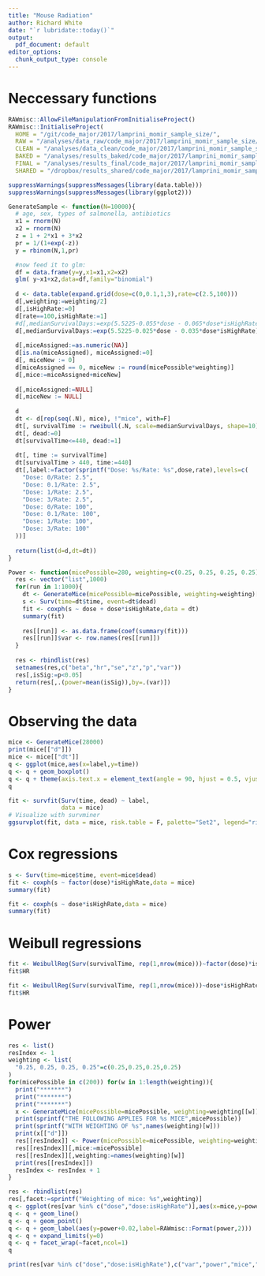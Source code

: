 ```yaml
---
title: "Mouse Radiation"
author: Richard White
date: "`r lubridate::today()`"
output:
  pdf_document: default
editor_options: 
  chunk_output_type: console
---
```


# Neccessary functions
```r
RAWmisc::AllowFileManipulationFromInitialiseProject()
RAWmisc::InitialiseProject(
  HOME = "/git/code_major/2017/lamprini_momir_sample_size/",
  RAW = "/analyses/data_raw/code_major/2017/lamprini_momir_sample_size/",
  CLEAN = "/analyses/data_clean/code_major/2017/lamprini_momir_sample_size",
  BAKED = "/analyses/results_baked/code_major/2017/lamprini_momir_sample_size/",
  FINAL = "/analyses/results_final/code_major/2017/lamprini_momir_sample_size/",
  SHARED = "/dropbox/results_shared/code_major/2017/lamprini_momir_sample_size/")

suppressWarnings(suppressMessages(library(data.table)))
suppressWarnings(suppressMessages(library(ggplot2)))

GenerateSample <- function(N=10000){
  # age, sex, types of salmonella, antibiotics
  x1 = rnorm(N)
  x2 = rnorm(N)
  z = 1 + 2*x1 + 3*x2
  pr = 1/(1+exp(-z))
  y = rbinom(N,1,pr)

  #now feed it to glm:
  df = data.frame(y=y,x1=x1,x2=x2)
  glm( y~x1+x2,data=df,family="binomial")
  
  d <- data.table(expand.grid(dose=c(0,0.1,1,3),rate=c(2.5,100)))
  d[,weighting:=weighting/2]
  d[,isHighRate:=0]
  d[rate==100,isHighRate:=1]
  #d[,medianSurvivalDays:=exp(5.5225-0.055*dose - 0.065*dose*isHighRate)]
  d[,medianSurvivalDays:=exp(5.5225-0.025*dose - 0.035*dose*isHighRate)]
  
  d[,miceAssigned:=as.numeric(NA)]
  d[is.na(miceAssigned), miceAssigned:=0]
  d[, miceNew := 0]
  d[miceAssigned == 0, miceNew := round(micePossible*weighting)]
  d[,mice:=miceAssigned+miceNew]
  
  d[,miceAssigned:=NULL]
  d[,miceNew := NULL]
  
  d
  dt <- d[rep(seq(.N), mice), !"mice", with=F]
  dt[, survivalTime := rweibull(.N, scale=medianSurvivalDays, shape=10)]
  dt[, dead:=0]
  dt[survivalTime<=440, dead:=1]
  
  dt[, time := survivalTime]
  dt[survivalTime > 440, time:=440]
  dt[,label:=factor(sprintf("Dose: %s/Rate: %s",dose,rate),levels=c(
    "Dose: 0/Rate: 2.5",
    "Dose: 0.1/Rate: 2.5",
    "Dose: 1/Rate: 2.5",
    "Dose: 3/Rate: 2.5",
    "Dose: 0/Rate: 100",
    "Dose: 0.1/Rate: 100",
    "Dose: 1/Rate: 100",
    "Dose: 3/Rate: 100"
  ))]
  
  return(list(d=d,dt=dt))
}

Power <- function(micePossible=280, weighting=c(0.25, 0.25, 0.25, 0.25)){
  res <- vector("list",1000)
  for(run in 1:1000){
    dt <- GenerateMice(micePossible=micePossible, weighting=weighting)[["dt"]]
    s <- Surv(time=dt$time, event=dt$dead)
    fit <- coxph(s ~ dose + dose*isHighRate,data = dt)
    summary(fit)
    
    res[[run]] <- as.data.frame(coef(summary(fit)))
    res[[run]]$var <- row.names(res[[run]])
  }
  
  res <- rbindlist(res)
  setnames(res,c("beta","hr","se","z","p","var"))
  res[,isSig:=p<0.05]
  return(res[,.(power=mean(isSig)),by=.(var)])
}
```

\newpage

# Observing the data
```r
mice <- GenerateMice(28000)
print(mice[["d"]])
mice <- mice[["dt"]]
q <- ggplot(mice,aes(x=label,y=time))
q <- q + geom_boxplot()
q <- q + theme(axis.text.x = element_text(angle = 90, hjust = 0.5, vjust=0.5))
q
```

\newpage

```r
fit <- survfit(Surv(time, dead) ~ label,
               data = mice)
# Visualize with survminer
ggsurvplot(fit, data = mice, risk.table = F, palette="Set2", legend="right")

```

\newpage

# Cox regressions

```r
s <- Surv(time=mice$time, event=mice$dead)
fit <- coxph(s ~ factor(dose)*isHighRate,data = mice)
summary(fit)

fit <- coxph(s ~ dose*isHighRate,data = mice)
summary(fit)
```

\newpage

# Weibull regressions

```r
fit <- WeibullReg(Surv(survivalTime, rep(1,nrow(mice)))~factor(dose)*isHighRate, data=mice)
fit$HR

fit <- WeibullReg(Surv(survivalTime, rep(1,nrow(mice)))~dose*isHighRate, data=mice)
fit$HR
```

\newpage

# Power

```r
res <- list()
resIndex <- 1
weighting <- list(
  "0.25, 0.25, 0.25, 0.25"=c(0.25,0.25,0.25,0.25)
)
for(micePossible in c(200)) for(w in 1:length(weighting)){
  print("*******")
  print("*******")
  print("*******")
  x <- GenerateMice(micePossible=micePossible, weighting=weighting[[w]])
  print(sprintf("THE FOLLOWING APPLIES FOR %s MICE",micePossible))
  print(sprintf("WITH WEIGHTING OF %s",names(weighting)[w]))
  print(x[["d"]])
  res[[resIndex]] <- Power(micePossible=micePossible, weighting=weighting[[w]])
  res[[resIndex]][,mice:=micePossible]
  res[[resIndex]][,weighting:=names(weighting)[w]]
  print(res[[resIndex]])
  resIndex <- resIndex + 1
}
```

\newpage

```r
res <- rbindlist(res)
res[,facet:=sprintf("Weighting of mice: %s",weighting)]
q <- ggplot(res[var %in% c("dose","dose:isHighRate")],aes(x=mice,y=power,colour=var))
q <- q + geom_line()
q <- q + geom_point()
q <- q + geom_label(aes(y=power+0.02,label=RAWmisc::Format(power,2)))
q <- q + expand_limits(y=0)
q <- q + facet_wrap(~facet,ncol=1)
q
```

```r
print(res[var %in% c("dose","dose:isHighRate"),c("var","power","mice","weighting")])
```

